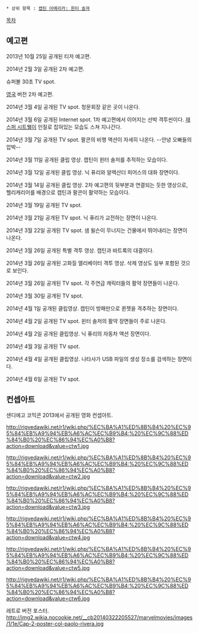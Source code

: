 * 상위 항목 : [[캡틴 아메리카: 윈터 솔져]]
[[목차]]
== 예고편 ==
{{{#!html
<iframe width="560" height="315" src="//www.youtube.com/embed/vEUJ0d22buk" frameborder="0" allowfullscreen></iframe>
}}}
2013년 10월 25일 공개된 티저 예고편.

{{{#!html
<iframe width="560" height="315" src="//www.youtube.com/embed/WX_0Np5r0Yw" frameborder="0" allowfullscreen></iframe>
}}}
2014년 2월 3일 공개된 2차 예고편.

{{{#!html
<iframe width="560" height="315" src="//www.youtube.com/embed/BEaJhAZLXSA" frameborder="0" allowfullscreen></iframe>
}}}
슈퍼볼 30초 TV spot.

{{{#!html
<iframe width="560" height="315" src="//www.youtube.com/embed/G4LVE9OUTfw" frameborder="0" allowfullscreen></iframe>
}}}
[[영국]] 버전 2차 예고편.

{{{#!html
<iframe width="560" height="315" src="//www.youtube.com/embed/FWMtQ2o78nM" frameborder="0" allowfullscreen></iframe>
}}}
2014년 3월 4일 공개된 TV spot. 청문회장 같은 곳이 나온다.

{{{#!html
<iframe width="560" height="315" src="//www.youtube.com/embed/6k0kkSHiiPE" frameborder="0" allowfullscreen></iframe>
}}}
2014년 3월 6일 공개된 Internet spot. 1차 예고편에서 이어지는 선박 격투씬이다. [[재스퍼 시트웰]]이 인질로 잡혀있는 모습도 스쳐 지나간다.

{{{#!html
<iframe width="560" height="315" src="//www.youtube.com/embed/UhvoXGFqvDw" frameborder="0" allowfullscreen></iframe>
}}}
2014년 3월 7일 공개된 TV spot. 팔콘의 비행 액션이 자세히 나온다. --안녕 오빠들의 압박--

{{{#!html
<iframe width="560" height="315" src="//www.youtube.com/embed/zyUTeZVnd2w" frameborder="0" allowfullscreen></iframe>
}}}
2014년 3월 11일 공개된 클립 영상. 캡틴이 윈터 솔저를 추적하는 모습이다.

{{{#!html
<iframe width="560" height="315" src="//www.youtube.com/embed/UqV53I4RHqs" frameborder="0" allowfullscreen></iframe>
}}}
2014년 3월 12일 공개된 클립 영상. 닉 퓨리와 알렉산더 피어스의 대화 장면이다.

{{{#!html
<iframe width="560" height="315" src="//www.youtube.com/embed/jqVHNzRtnlY" frameborder="0" allowfullscreen></iframe>
}}}
2014년 3월 14일 공개된 클립 영상. 2차 예고편의 뒷부분과 연결되는 듯한 영상으로, 헬리캐리어를 배경으로 캡틴과 팔콘이 활약하는 모습이다.

{{{#!html
<iframe width="560" height="315" src="//www.youtube.com/embed/gvLj2IW4a_I" frameborder="0" allowfullscreen></iframe>
}}}
2014년 3월 19일 공개된 TV spot.

{{{#!html
<iframe width="560" height="315" src="//www.youtube.com/embed/tv3We0hYjFc" frameborder="0" allowfullscreen></iframe>
}}}
2014년 3월 21일 공개된 TV spot. 닉 퓨리가 교전하는 장면이 나온다.

{{{#!html
<iframe width="560" height="315" src="//www.youtube.com/embed/ILpyI37Gba8" frameborder="0" allowfullscreen></iframe>
}}}
2014년 3월 22일 공개된 TV spot. 샘 윌슨이 무너지는 건물에서 뛰어내리는 장면이 나온다.

{{{#!html
<iframe width="560" height="315" src="//www.youtube.com/embed/8XoXbZiUoXQ" frameborder="0" allowfullscreen></iframe>
}}}
2014년 3월 26일 공개된 특별 격투 영상. 캡틴과 바트록의 대결이다.

{{{#!html
<iframe width="560" height="315" src="//www.youtube.com/embed/QoiyzsBpwyQ" frameborder="0" allowfullscreen></iframe>
}}}
2014년 3월 26일 공개된 고화질 엘리베이터 격투 영상. 삭제 영상도 일부 포함된 것으로 보인다.

{{{#!html
<iframe width="560" height="315" src="//www.youtube.com/embed/mT03QJeva84" frameborder="0" allowfullscreen></iframe>
}}}
2014년 3월 26일 공개된 TV spot. 각 주연급 캐릭터들의 활약 장면들이 나온다.

{{{#!html
<iframe width="560" height="315" src="//www.youtube.com/embed/jGMNmKOZrNk" frameborder="0" allowfullscreen></iframe>
}}}
2014년 3월 30일 공개된 TV spot.

{{{#!html
<iframe width="560" height="315" src="//www.youtube.com/embed/RYSgkqc9EWI?rel=0" frameborder="0" allowfullscreen></iframe>
}}}
2014년 4월 1일 공개된 클립영상. 캡틴이 방패만으로 퀸젯을 격추하는 장면이다.

{{{#!html
<iframe width="560" height="315" src="//www.youtube.com/embed/51HLmLIffwU" frameborder="0" allowfullscreen></iframe>
}}}
2014년 4월 2일 공개된 TV spot. 윈터 솔저의 활약 장면들이 주로 나온다.

{{{#!html
<iframe width="560" height="315" src="//www.youtube.com/embed/pkMyVzbcPno?rel=0" frameborder="0" allowfullscreen></iframe>
}}}
2014년 4월 2일 공개된 클립영상. 닉 퓨리의 자동차 액션 장면이다.

{{{#!html
<iframe width="560" height="315" src="//www.youtube.com/embed/Hg1LP8d_oHM" frameborder="0" allowfullscreen></iframe>
}}}
2014년 4월 3일 공개된 TV spot.

{{{#!html
<iframe width="560" height="315" src="//www.youtube.com/embed/k7gyO7onbn8?rel=0" frameborder="0" allowfullscreen></iframe>
}}}
2014년 4월 4일 공개된 클립영상. 나타샤가 USB 파일의 생성 장소를 검색하는 장면이다.

{{{#!html
<iframe width="560" height="315" src="//www.youtube.com/embed/WQyPaiWEfkM" frameborder="0" allowfullscreen></iframe>
}}}
2014년 4월 6일 공개된 TV spot.
== 컨셉아트 ==

샌디에고 코믹콘 2013에서 공개된 영화 컨셉아트.

http://rigvedawiki.net/r1/wiki.php/%EC%BA%A1%ED%8B%B4%20%EC%95%84%EB%A9%94%EB%A6%AC%EC%B9%B4:%20%EC%9C%88%ED%84%B0%20%EC%86%94%EC%A0%B8?action=download&value=ctw1.jpg

http://rigvedawiki.net/r1/wiki.php/%EC%BA%A1%ED%8B%B4%20%EC%95%84%EB%A9%94%EB%A6%AC%EC%B9%B4:%20%EC%9C%88%ED%84%B0%20%EC%86%94%EC%A0%B8?action=download&value=ctw2.jpg

http://rigvedawiki.net/r1/wiki.php/%EC%BA%A1%ED%8B%B4%20%EC%95%84%EB%A9%94%EB%A6%AC%EC%B9%B4:%20%EC%9C%88%ED%84%B0%20%EC%86%94%EC%A0%B8?action=download&value=ctw3.jpg

http://rigvedawiki.net/r1/wiki.php/%EC%BA%A1%ED%8B%B4%20%EC%95%84%EB%A9%94%EB%A6%AC%EC%B9%B4:%20%EC%9C%88%ED%84%B0%20%EC%86%94%EC%A0%B8?action=download&value=ctw4.jpg

http://rigvedawiki.net/r1/wiki.php/%EC%BA%A1%ED%8B%B4%20%EC%95%84%EB%A9%94%EB%A6%AC%EC%B9%B4:%20%EC%9C%88%ED%84%B0%20%EC%86%94%EC%A0%B8?action=download&value=ctw5.jpg

http://rigvedawiki.net/r1/wiki.php/%EC%BA%A1%ED%8B%B4%20%EC%95%84%EB%A9%94%EB%A6%AC%EC%B9%B4:%20%EC%9C%88%ED%84%B0%20%EC%86%94%EC%A0%B8?action=download&value=ctw6.jpg

레트로 버전 포스터.
http://img2.wikia.nocookie.net/__cb20140322205527/marvelmovies/images/1/1e/Cap-2-poster-col-paolo-rivera.jpg
